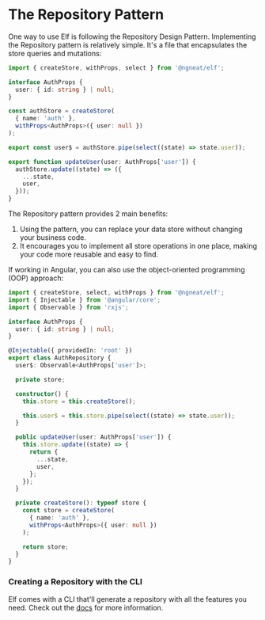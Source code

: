 # The Repository Pattern

One way to use Elf is following the Repository Design Pattern. Implementing the Repository pattern is relatively simple. It's a file that encapsulates the store queries and mutations:

```ts title="auth.repository.ts"
import { createStore, withProps, select } from '@ngneat/elf';

interface AuthProps {
  user: { id: string } | null;
}

const authStore = createStore(
  { name: 'auth' },
  withProps<AuthProps>({ user: null })
);

export const user$ = authStore.pipe(select((state) => state.user));

export function updateUser(user: AuthProps['user']) {
  authStore.update((state) => ({
    ...state,
    user,
  }));
}
```

The Repository pattern provides 2 main benefits:

1. Using the pattern, you can replace your data store without changing your business code.
2. It encourages you to implement all store operations in one place, making your code more reusable and easy to find.

If working in Angular, you can also use the object-oriented programming (OOP) approach:

```ts title="auth.repository.ts"
import { createStore, select, withProps } from '@ngneat/elf';
import { Injectable } from '@angular/core';
import { Observable } from 'rxjs';

interface AuthProps {
  user: { id: string } | null;
}

@Injectable({ providedIn: 'root' })
export class AuthRepository {
  user$: Observable<AuthProps['user']>;

  private store;

  constructor() {
    this.store = this.createStore();

    this.user$ = this.store.pipe(select((state) => state.user));
  }

  public updateUser(user: AuthProps['user']) {
    this.store.update((state) => {
      return {
        ...state,
        user,
      };
    });
  }

  private createStore(): typeof store {
    const store = createStore(
      { name: 'auth' },
      withProps<AuthProps>({ user: null })
    );

    return store;
  }
}
```

### Creating a Repository with the CLI

Elf comes with a CLI that'll generate a repository with all the features you need. Check out the [docs](cli#repo) for more information.

